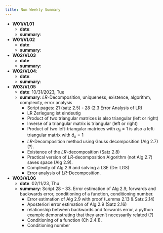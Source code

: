 ```yaml
---
title: Num Weekly Summary
---
```


* **W01/VL01**
  * **date**: 
  * **summary**: 
* **W01/VL02**
  * **date**:
  * **summary**:
* **W02/VL03**
  * **date**:
  * **summary**:
* **W02/VL04**:
  * **date**:
  * **summary**:
* **W03/VL05**
  * **date**: 10/31/2023, Tue
  * **summary**: $LR$-Decomposition, uniqueness, existence, algorithm, complexity, error analysis
    * Script pages: 21 (satz 2.5) - 28 (2.3 Error Analysis of LR)
    * LR Zerlegung ist eindeutig
    * Product of two triangular matrices is also triangular (left or right)
    * Inverse of a triangular matrix is triangular (left or right)
    * Product of two left-triangular matrices with $a_{ii} = 1$ is also a left-triangular matrix with $\tilde{a}_{ii} = 1$
    * $LR$-Decomposition method using Gauss decomposition (Alg 2.7) (?).
    * Existence of the $LR$-decomposition (Satz 2.8)
    * Practical version of $LR$-decomposition Algorithm (not Alg 2.7) saves space (Alg 2.9).
    * Complexity of Alg 2.9 and solving a LSE (De: LGS)
    * Error analysis of $LR$-Decomposition.
* **W03/VL06**
  * **date**: 02/11/23, Thu
  * **summary**: Script 28 - 33. Error estimation of Alg 2.9, forwards and backwards error, conditioning of a function, conditioning number. 
    * Error estimation of Alg 2.9 with proof (Lemma 2.13 & Satz 2.14)
    * Aposteriori error estimation of Alg 2.9 (Satz 2.16)
    * relationship between backwards and forwards error, a python example demonstrating that they aren't necessarily related (?)
    * Conditioning of a function (Ch 2.4.1). 
    * Conditioning number